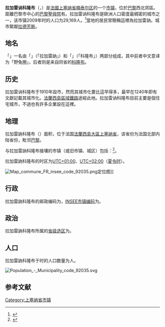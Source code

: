 {{noteTA|G1=法国地名}}
{{Infobox French commune
| name                  = 拉加雷訥科隆布
| native name           = La Garenne-Colombes
| arrondissement        = [[楠泰尔区|楠泰尔区]]
}}
'''拉加雷讷科隆布'''（{{lang-fr|La Garenne-Colombes}}，{{IPA-fr|la gaʁɛn kɔlɔ̃b|-|Fr-Paris--La Garenne-Colombes.ogg}}）是[[法國|法國]][[上塞纳省|上塞纳省]][[楠泰尔区|楠泰尔区]]的一个[[市镇_(法国)|市镇]]，位於[[巴黎|巴黎]]西北郊區。距離巴黎市中心的[[巴黎聖母院|巴黎聖母院]]有{{convert|9.6|km|mi|abbr=on}}。拉加雷讷科隆布是歐洲人口密度最稠密的城市之一，该市镇2009年时的人口为29,169人。<ref name="Statmallen Areal i Frankrikes kommuner">{{cite web|url=http://www.insee.fr/fr/ppp/bases-de-donnees/recensement/populations-legales/france-departements.asp?annee=2009#departements|title=Insee, Populations légales 2009 pour les départements et les collectivités d'outre-mer France métropolitaine et DOM|accessdate=2012-01-30|archive-date=2012-01-08|archive-url=https://web.archive.org/web/20120108000120/http://www.insee.fr/fr/ppp/bases-de-donnees/recensement/populations-legales/france-departements.asp?annee=2009#departements|dead-url=no}}</ref>當地的居民常簡稱這裡為拉加雷訥。城市緊鄰[[拉德芳斯|拉德芳斯]]。

== 地名 ==
「{{lang|fr|La Garenne-Colombes}}」一名由「{{lang|fr|La Garenne}}」（「拉加雷訥」）和「{{lang|fr|Colombes}}」（「科隆布」）两部分组成，其中前者中文意译为「野兔圈」，后者则是来自同省的[[科隆布|科隆布]]。

== 历史 ==
拉加雷讷科隆布于1910年設市，然而其城市化要比這早得多，最早在1240年即有文獻記載其城市化。[[法蘭西島區域鐵路|法蘭西島區域鐵路]]途經此地。拉加雷讷科隆布目前主要是個住宅城市，不過也有許多企業設在這裡。

== 地理 ==
拉加雷訥科隆布（{{wikidata|property|linked|P625}}）面积{{wikidata|properties|P2046}}，位于法国[[法蘭西島大區|法蘭西島大區]][[上塞纳省|上塞纳省]]，该省份为法国北部内陆省份，毗邻[[巴黎|巴黎]]。

与拉加雷訥科隆布接壤的市镇（或旧市镇、城区）包括：{{Wikidata|properties|linked|P47}}<ref name="geo">{{Cite web|url=https://www.geoportail.gouv.fr/carte|title=Carte|accessdate=2020-03-22|author=Géoportail|language=fr|publisher=Géoportail|archive-date=2017-01-29|archive-url=https://web.archive.org/web/20170129154129/https://www.geoportail.gouv.fr/carte/|dead-url=no}}</ref>。

拉加雷訥科隆布的时区为[[UTC+01:00|UTC+01:00]]、[[UTC+02:00|UTC+02:00]]（[[夏时制|夏令时]]）。

[[File:Map_commune_FR_insee_code_92035.png|thumb]]定位图]]{{Clear|left}}
== 行政 ==
拉加雷訥科隆布的邮政编码为{{wikidata|properties|P281}}，[[法国国家统计与经济研究所|INSEE市镇编码]]为{{wikidata|properties|P374}}。

== 政治 ==
拉加雷訥科隆布所属的[[縣_(法國)|省级选区]]为{{WikidataLink|{{wikidata|properties|raw|best||P7938}}}}。

== 人口 ==
拉加雷訥科隆布于{{wikidata|qualifier|P1082|P585}}时的人口数量为{{wikidata|property|raw|P1082}}人。

[[File:Population_-_Municipality_code_92035.svg|thumb]]{{Clear|left}}
== 参考文献 ==
{{reflist}}

{{上塞納省市鎮}}
[[Category:上塞纳省市镇|Category:上塞纳省市镇]]